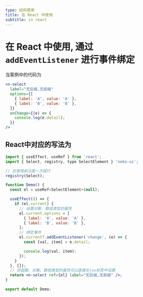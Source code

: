 ```yaml
---
type: 如何使用
title: 在 React 中使用
subtitle: in react
---
```


# 在 React 中使用, 通过 `addEventListener` 进行事件绑定

当案例中的代码为

```jsx
<n-select
  label="无后缀,无前缀"
  options={[
    { label: 'A', value: 'A' },
    { label: 'B', value: 'B' },
  ]}
  onChange={(e) => {
    console.log(e.detail);
  }}
/>
```

## React中对应的写法为

```jsx
import { useEffect, useRef } from 'react';
import { Select, registry, type SelectElement } 'neko-ui';

// 在使用前注册一次就行
registry(Select);

function Demo() {
  const el = useRef<SelectElement>(null);

  useEffect(() => {
    if (el.current) {
      // 设置对象、数组类型的属性
      el.current.options = [
        { label: 'A', value: 'A' },
        { label: 'B', value: 'B' },
      ];
      // 绑定事件
      el.current?.addEventListener('change', (e) => {
        const [val, item] = e.detail;

        console.log(val, item);
      });
    }
  }, []);
  // 非函数、对象、数组类型的属性可以直接在jsx标签中设置
  return <n-select ref={el} label="无后缀,无前缀" />;
}

export default Demo;
```
